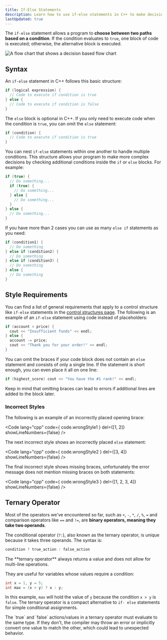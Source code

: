 ```yaml
---
title: If-Else Statements
description: Learn how to use if-else statements in C++ to make decisions and execute different blocks of code based on conditional expressions.
lastUpdated: true
---
```



The `if-else` statement allows a program to **choose between 
two paths based on a condition**. If the condition evaluates 
to `true`, one block of code is executed; otherwise, the 
alternative block is executed.

![A flow chart that shows a decision based flow chart](@assets/control/decision.webp)

## Syntax

An `if-else` statement in C++ follows this basic structure:

```cpp showLineNumbers=false
if (logical expression) {
  // Code to execute if condition is true
} else {
  // Code to execute if condition is false
}
```

The `else` block is optional in C++. If you only need to execute 
code when the condition is `true`, you can omit the `else` statement:

```cpp showLineNumbers=false
if (condition) {
  // Code to execute if condition is true
}
```

You can nest `if-else` statements within one another to handle multiple 
conditions. This structure allows your program to make more complex 
decisions by checking additional conditions inside the `if` or `else` blocks. 
For example:

```cpp showLineNumbers=false
if (true) {
  // Do something...
  if (true) {
    // Do something...
  } else {
    // Do something...
  }
} else {
  // Do something...
}
```

If you have more than 2 cases you can use as many `else if` statements as you need:

```cpp showLineNumbers=false
if (condition1) {
  // Do something
} else if (condition2) {
  // Do something
} else if (condition3) {
  // Do something
} else {
  // Do something
}
```

## Style Requirements

You can find a list of general requirements that apply to a control structure like `if-else` statements in the [control structures page](./control-structures#style-requirements). 
The following is an example of an `if-else` statement using code instead of placeholders:

```cpp showLineNumbers=false
if (account < price) {
  cout << "Insufficient funds" << endl;
} else {
  account -= price;
  cout << "Thank you for your order!" << endl;
}
```

You can omit the braces if your code block does not contain an `else` 
statement and consists of only a single line. If the statement is short 
enough, you can even place it all on one line:

```cpp showLineNumbers=false
if (highest_score) cout << "You have the #1 rank!" << endl;
```

<Aside type="caution">
Keep in mind that omitting braces can lead to errors if additional lines are added to the block later.
</Aside>

### Incorrect Styles

The following is an example of an incorrectly placed opening brace:

<Code lang="cpp" code={ code.wrongStyle1 } del={[1, 2]} showLineNumbers={false} />
  
The next incorrect style shows an incorrectly placed `else` statement:

<Code lang="cpp" code={ code.wrongStyle2 } del={[3, 4]} showLineNumbers={false} />

The final incorrect style shows missing braces, unfortunately the error message does not mention missing braces on both statements:

<Code lang="cpp" code={ code.wrongStyle3 } del={[1, 2, 3, 4]} showLineNumbers={false} />

## Ternary Operator

Most of the operators we've encountered so far, such as `+`, `-`, `*`, `/`, `%`, `=` and 
comparison operators like `==` and `!=`, are **binary operators, meaning they take 
two operands**.

The conditional operator (`?:`), also known as the ternary operator, is unique 
because it takes three operands. The syntax is:

```cpp showLineNumbers=false
condition ? true_action : false_action 
```

<Aside>The **ternary operator** always returns a value and does not allow for multi-line operations.</Aside>

They are useful for variables whose values require a condition:

```cpp showLineNumbers=false
int x = 1, y = 5;
int max = (x > y) ? x : y;
```

In this example, `max` will hold the value of `y` because the condition 
`x > y` is `false`. The ternary operator is a compact alternative to `if-
else` statements for simple conditional assignments.

<Aside type="caution">
The `true` and `false` actions/values in a ternary operator must evaluate to the 
same type. If they don't, the compiler may throw an error or implicitly convert 
one value to match the other, which could lead to unexpected behavior.
</Aside>